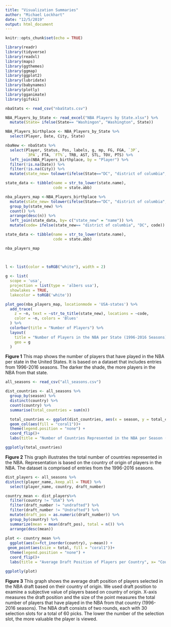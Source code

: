 ```yaml
---
title: "Visualization Summaries"
author: "Michael Lockhart"
date: "12/5/2019"
output: html_document
---
```


```r
knitr::opts_chunk$set(echo = TRUE)
```

```r
library(readr)
library(tidyverse)
library(readxl)
library(maps)
library(ggthemes)
library(ggmap)
library(ggplot2)
library(lubridate)
library(babynames)
library(plotly)
library(gganimate) 
library(gifski) 
```

```r
nbaStats <- read_csv("nbaStats.csv")
```

```r
NBA_Players_by_State <- read_excel("NBA Players by State.xlsx") %>% 
  mutate(State= ifelse(State== "Washingon", "Washington", State))
```

```r
NBA_Players_birthplace <- NBA_Players_by_State %>% 
  select(Player, Date, City, State)
```



```r
nbaNew <- nbaStats %>% 
  select(Player, Status, Pos, labels, g, mp, FG, FGA, `3P`, 
         `3PA`, FTA, `FT%`, TRB, AST, STL, TOV, PTS) %>% 
  left_join(NBA_Players_birthplace, by = "Player") %>% 
  filter(!is.na(Date)) %>% 
  filter(!is.na(City)) %>% 
  mutate(state_new= tolower(ifelse(State=="DC", "district of columbia", State))) 
```

```r
state_data <- tibble(name = str_to_lower(state.name), 
                     code = state.abb) 

nba_players_map <-NBA_Players_birthplace %>%
  mutate(state_new= tolower(ifelse(State=="DC", "district of columbia", State))) %>% 
  group_by(state_new) %>% 
  count() %>% 
  arrange(desc(n)) %>% 
  left_join(state_data, by= c("state_new" = "name")) %>% 
  mutate(code= ifelse(state_new== "district of columbia", "DC", code))
```

```r
state_data <- tibble(name = str_to_lower(state.name), 
                     code = state.abb)
```


```r
nba_players_map 

  
  
l <- list(color = toRGB("white"), width = 2) 

g <- list(
  scope = 'usa',
  projection = list(type = 'albers usa'),
  showlakes = TRUE,
  lakecolor = toRGB('white'))
```

```r
plot_geo(nba_players_map, locationmode = 'USA-states') %>%
  add_trace(
    z = ~n, text = ~str_to_title(state_new), locations = ~code,
    color = ~n, colors = 'Blues'
  ) %>%
  colorbar(title = "Number of Players") %>%
  layout(
    title = "Number of Players in the NBA per State (1996-2016 Seasons)",
    geo = g
  )
```




**Figure 1** 
This map shows the number of players that have played in the NBA per state in the United States. It is based on a dataset that includes entries from 1996-2016 seasons. The darker the shade, the more players in the NBA from that state. 

```r
all_seasons <- read_csv("all_seasons.csv")
```

```r
dist_countries <- all_seasons %>% 
  group_by(season) %>% 
  distinct(country) %>% 
  count(country) %>% 
  summarise(total_countries = sum(n)) 
```

```r
  total_countries <- ggplot(dist_countries, aes(x = season, y = total_countries))+
  geom_col(aes(fill = "coral1"))+
  theme(legend.position = "none") +
  coord_flip()+
  labs(title = "Number of Countries Represented in the NBA per Season (1996-2016)", x = "NBA Season" , y = "Total Number of Countries") 
```

```r
ggplotly(total_countries) 
```




**Figure 2** 
This graph illustrates the total number of countries represented in the NBA. Representation is based on the country of origin of players in the NBA. The dataset is comprised of entries from the 1996-2016 seasons.



```r
dist_players <- all_seasons %>% 
distinct(player_name,.keep_all = TRUE) %>% 
  select(player_name, country, draft_number)
```



```r
country_mean <- dist_players%>% 
  filter(country != "USA") %>% 
  filter(draft_number != "undrafted") %>% 
  filter(draft_number != "Undrafted") %>% 
  mutate(draft_pos = as.numeric(draft_number)) %>% 
  group_by(country) %>%  
  summarize(mean = mean(draft_pos), total = n()) %>%
  arrange(desc(mean))
  
plot <- country_mean %>%   
  ggplot(aes(x=fct_inorder(country), y=mean)) +
 geom_point(aes(size = total, fill = "coral1"))+
  theme(legend.position = "none") +
  coord_flip()+
  labs(title = "Average Draft Position of Players per Country", x= "Country", y= "Average Draft Position" )

```

```r
ggplotly(plot)
```




**Figure 3**
This graph shows the average draft position of players selected in the NBA draft based on their country of origin. We used draft position to examine a subjective value of players based on country of origin. X-axis measures the draft position and the size of the point measures the total number of players that have played in the NBA from that country (1996-2016 seasons). The NBA draft consists of two rounds, each with 30 selection slots for a total of 60 picks. The lower the number of the selection slot, the more valuable the player is viewed.   


